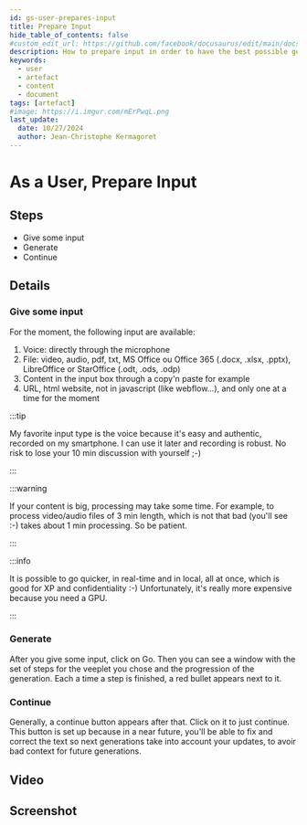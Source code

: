 ```yaml
---
id: gs-user-prepares-input
title: Prepare Input
hide_table_of_contents: false
#custom_edit_url: https://github.com/facebook/docusaurus/edit/main/docs/api-doc-markdown.md
description: How to prepare input in order to have the best possible generation ?
keywords:
  - user
  - artefact
  - content
  - document
tags: [artefact]
#image: https://i.imgur.com/mErPwqL.png
last_update:
  date: 10/27/2024
  author: Jean-Christophe Kermagoret
---
```


# As a User, Prepare Input

## Steps

* Give some input
* Generate
* Continue

## Details

### Give some input

For the moment, the following input are available:

1. Voice: directly through the microphone
1. File: video, audio, pdf, txt, MS Office ou Office 365 (.docx, .xlsx, .pptx), LibreOffice or StarOffice (.odt, .ods, .odp)
1. Content in the input box through a copy'n paste for example
1. URL, html website, not in javascript (like webflow...), and only one at a time for the moment

:::tip

My favorite input type is the voice because it's easy and authentic, recorded on my smartphone. I can use it later and recording is robust. No risk to lose your 10 min discussion with yourself ;-)  

:::

:::warning

If your content is big, processing may take some time. For example, to process video/audio files of 3 min length, which is not that bad (you'll see :-) takes about 1 min processing. So be patient.

:::

:::info

It is possible to go quicker, in real-time and in local, all at once, which is good for XP and confidentiality :-) Unfortunately, it's really more expensive because you need a GPU.

:::

### Generate

After you give some input, click on Go. Then you can see a window with the set of steps for the veeplet you chose and the progression of the generation. Each a time a step is finished, a red bullet appears next to it.

### Continue

Generally, a continue button appears after that. Click on it to just continue. This button is set up because in a near future, you'll be able to fix and correct the text so next generations take into account your updates, to avoir bad context for future generations.

## Video


## Screenshot

